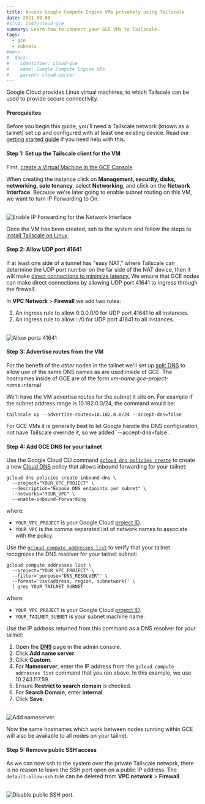 ```yaml
---
title: Access Google Compute Engine VMs privately using Tailscale
date: 2021-09-08
#slug: 1147/cloud-gce
summary: Learn how to connect your GCE VMs to Tailscale.
tags:
  - gce
  - subnets
#menu:
#  docs:
#    identifier: cloud-gce
#    name: Google Compute Engine VMs
#    parent: cloud-server
---
```


Google Cloud provides Linux virtual machines, to which Tailscale can be used to provide
secure connectivity.

#### Prerequisites

Before you begin this guide, you'll need a Tailscale network (known as a tailnet) set up and
configured with at least one existing device. Read our [getting started guide](/kb/1017/install)
if you need help with this.

#### Step 1: Set up the Tailscale client for the VM

First, [create a Virtual Machine in the GCE Console](https://cloud.google.com/compute/docs/instances/create-start-instance).

When creating the instance click on **Management, security, disks, networking, sole tenancy**,
select **Networking**, and click on the **Network Interface**. Because we're later going to enable
subnet routing on this VM, we want to turn IP Forwarding to On.

<br />
<Image
  alt="Enable IP Forwarding for the Network Interface"
  width={906}
  height={1150}
  src="/images/solutions/cloud-gce/gce-ip-forwarding.png"
  className="bordered"
/>

Once the VM has been created, ssh to the system and follow the steps to
[install Tailscale on Linux](/kb/1031/install-linux/).

#### Step 2: Allow UDP port 41641

If at least one side of a tunnel has "easy NAT," where Tailscale can determine the UDP port
number on the far side of the NAT device, then it will make
[direct connections to minimize latency.](/blog/how-tailscale-works/)
We ensure that GCE nodes can make direct connections by allowing UDP port 41641 to ingress
through the firewall.

In **VPC Network** > **Firewall** we add two rules:

1. An ingress rule to allow 0.0.0.0/0 for UDP port 41641 to all instances.
1. An ingress rule to allow ::/0 for UDP port 41641 to all instances.

<br />
<Image
  src="/images/solutions/cloud-gce/gce-firewall-rule.png"
  className="bordered"
  alt="Allow ports 41641"
  width={572}
  height={1350}
/>

#### Step 3: Advertise routes from the VM

For the benefit of the _other_ nodes in the tailnet we'll set up
[split DNS](/kb/1054/dns/#using-dns-settings-in-the-admin-panel) to allow use of the same DNS names
as are used inside of GCE. The hostnames inside of GCE are of the form
_vm-name_._gce-project-name_.internal

We'll have the VM advertise routes for the subnet it sits on. For example if the subnet address
range is 10.182.0.0/24, the command would be:

```shell
tailscale up --advertise-routes=10.182.0.0/24 --accept-dns=false
```

<Note>
  For GCE VMs it is generally best to let Google handle the DNS configuration, not have Tailscale
  override it, so we added `--accept-dns=false`.
</Note>

#### Step 4: Add GCE DNS for your tailnet

Use the Google Cloud CLI command [`gcloud dns policies create`][gcloud-dns-policies-create] to
create a new [Cloud DNS][cloud-dns] policy that allows inbound forwarding for your tailnet:

```shell
gcloud dns policies create inbound-dns \
  --project="YOUR_VPC_PROJECT" \
  --description="Expose DNS endpoints per subnet" \
  --networks="YOUR_VPC" \
  --enable-inbound-forwarding
```

where:

- `YOUR_VPC_PROJECT` is your Google Cloud [project ID][project-id].
- `YOUR_VPC` is the comma separated list of network names to associate with the policy.

Use the [`gcloud compute addresses list`][gcloud-compute-addresses-list] to verify that your tailnet
recognizes the DNS resolver for your tailnet subnet:

```shell
gcloud compute addresses list \
  --project="YOUR_VPC_PROJECT" \
  --filter='purpose="DNS_RESOLVER"' \
  --format='csv(address, region, subnetwork)' \
  | grep YOUR_TAILNET_SUBNET
```

where:

- `YOUR_VPC_PROJECT` is your Google Cloud [project ID][project-id].
- `YOUR_TAILNET_SUBNET` is your subnet machine name.

Use the IP address returned from this command as a DNS resolver for your tailnet:

1. Open the [**DNS**](https://login.tailscale.com/admin/dns) page in the admin console.
1. Click **Add name server**.
1. Click **Custom**.
1. For **Nameserver**, enter the IP address from the `gcloud compute addresses list` command that
   you ran above. In this example, we use 10.243.117.59.
1. Ensure **Restrict to search domain** is checked.
1. For **Search Domain**, enter **internal**.
1. Click **Save**.

<br />
<Image
  height={1337}
  src="/images/solutions/cloud-gce/gce-add-nameserver.png"
  className="bordered"
  alt="Add nameserver."
  width={1400}
/>

Now the same hostnames which work between nodes running within
GCE will also be available to all nodes on your tailnet.

#### Step 5: Remove public SSH access

As we can now ssh to the system over the private Tailscale network, there is no reason to leave
the SSH port open on a public IP address. The `default-allow-ssh` rule can be deleted from
**VPC network** > **Firewall**.

<br />
<Image
  className="bordered"
  alt="Disable public SSH port."
  width={1402}
  height={972}
  src="/images/solutions/cloud-gce/gce-remove-ssh.png"
/>

[cloud-dns]: https://cloud.google.com/dns
[gcloud-dns-policies-create]: https://cloud.google.com/sdk/gcloud/reference/dns/policies/create
[gcloud-compute-addresses-list]: https://cloud.google.com/sdk/gcloud/reference/compute/addresses/list
[project-id]: https://cloud.google.com/sdk/gcloud/reference#--project
